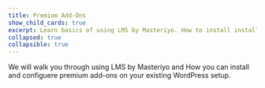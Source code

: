 ```yaml
---
title: Premium Add-Ons
show_child_cards: true
excerpt: Learn basics of using LMS by Masteriyo. How to install install and configuere premium add-ons on your WordPress setup.
collapsed: true
collapsible: true
---
```


We will walk you through using LMS by Masteriyo and How you can install and configuere premium add-ons on your existing WordPress setup.
